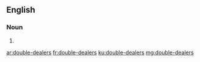 ==English==

===Noun===
{{head|en|plural}}

# {{plural of|double-dealer|lang=en|nocat=1}}

[[ar:double-dealers]]
[[fr:double-dealers]]
[[ku:double-dealers]]
[[mg:double-dealers]]
